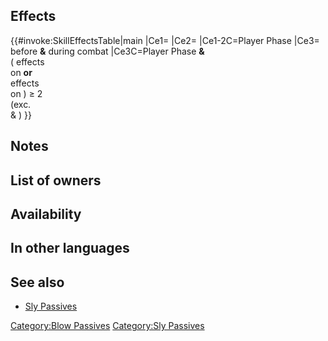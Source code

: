 {{Passive
|name=Sly Swift Sparrow
|type=A
|exclusive=0
|canUseWeapon={{WeaponList|exclude=Staff}}
|canUseMove={{MoveList|All}}
|properties=random_owner
|1name=Sly Swift Sparrow
|1tagid=SID_鬼神飛燕の掩撃
|1effect=If unit initiates combat, grants Atk/Spd+8 to unit and unit makes a guaranteed follow-up attack during combat, and also, if number of 【Bonus】effects active on unit ≥ 2, excluding stat bonuses, or if number of 【Penalty】effects active on foe ≥ 2, excluding stat penalties, unit deals +5 damage during combat (including when dealing damage with an area-of-effect Special; excluding Røkkr area-of-effect Specials).<br><br>【Bonus】<br>All effects that last "for 1 turn" or "that turn only." Includes bonuses granted by a skill like Rally or Hone and positive status effects (extra movement or effects like Dominance).<br><br>【Penalty】<br>All effects that last "on foe through its next action." Includes penalties inflicted by a skill like Panic or Threaten and negative status effects (preventing counterattacks, restricting movement, or the effects of a skill like Triangle Adept or Guard).
|1cost=300
|1required=Swift Sparrow 2
}}
==Effects==
{{#invoke:SkillEffectsTable|main
|Ce1={{Eft|Temporary buffs|Atk/Spd|8}}
|Ce2={{Eft|Guaranteed Follow-Ups}}
|Ce1-2C=Player Phase
|Ce3={{Eft|Damage Boost|5}}<br>before '''&''' during combat
|Ce3C=Player Phase '''&'''<br>({{Kp|Bonus}} effects<br>on {{Tgt|Unit}} '''or'''<br>{{Kp|Penalty}} effects<br>on {{Tgt|Foe}}) ≥ 2<br>(exc. {{SEt|Bonuses}}<br>& {{SEt|Penalties}})
}}

==Notes==
{{IfUnitInitiates}}
{{Temporary buffs}}
{{Guaranteed follow-up interaction}}
{{FlatDamageBoost|5}}
{{EffectfromBonus|+5 damage boost}}
{{EffectfromPenalty|+5 damage boost}}
==List of owners==
{{Skill Hero List}}
==Availability==
{{PassiveFocusList}}
{{PassiveDistributionList}}
{{PassiveCombatManualList}}
==In other languages==
{{OtherLanguages
|japanese=
|german=
|spanishEU= Gorr. veloz furtivo
|spanishLA= Gorrión Veloz Furtivo
|french= Hir. rapide futée
|italian= Rondine furtiva
|chineseTW=
|portuguese=
}}
==See also==
{{See also skills|cond=Description LIKE '%deals +%including when dealing damage%' AND Exclusive='1'}}
* [[Skill families/A Passives#Sly|Sly Passives]]
{{Passives Navbox|A}}
[[Category:Blow Passives]]
[[Category:Sly Passives]]